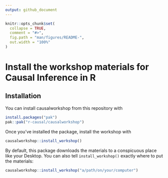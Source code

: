 ```yaml
---
output: github_document
---
```


<!-- README.md is generated from README.Rmd. Please edit that file -->

```r
knitr::opts_chunk$set(
  collapse = TRUE,
  comment = "#>",
  fig.path = "man/figures/README-",
  out.width = "100%"
)
```

# Install the workshop materials for Causal Inference in R

<!-- badges: start -->
<!-- badges: end -->

## Installation

You can install causalworkshop from this repository with

``` r
install.packages("pak")
pak::pak("r-causal/causalworkshop")
```

Once you've installed the package, install the workshop with

``` r
causalworkshop::install_workshop()
```

By default, this package downloads the materials to a conspicuous place like your Desktop. You can also tell `install_workshop()` exactly where to put the materials:

``` r
causalworkshop::install_workshop("a/path/on/your/computer")
```
